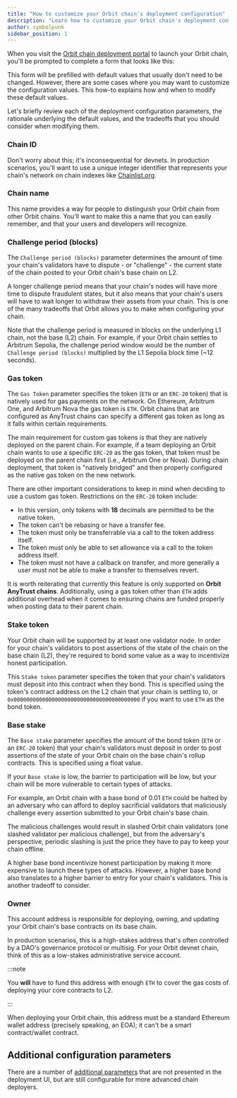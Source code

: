 ```yaml
---
title: "How to customize your Orbit chain's deployment configuration"
description: "Learn how to customize your Orbit chain's deployment configuration in the Orbit chain deployment portal."
author: symbolpunk
sidebar_position: 1
---
```


When you visit the [Orbit chain deployment portal](https://orbit.arbitrum.io/) to launch your Orbit chain, you'll be prompted to complete a form that looks like this:


<PlaceholderForm inputs="Chain ID, Chain name, Challenge period (blocks), Stake token, Base stake, Owner" />

This form will be prefilled with default values that usually don't need to be changed. However, there are some cases where you may want to customize the configuration values. This how-to explains how and when to modify these default values.

Let's briefly review each of the deployment configuration parameters, the rationale underlying the default values, and the tradeoffs that you should consider when modifying them.

### Chain ID

Don't worry about this; it's inconsequential for devnets. In production scenarios, you'll want to use a unique integer identifier that represents your chain's network on chain indexes like [Chainlist.org](http://chainlist.org).

### Chain name

This name provides a way for people to distinguish your Orbit chain from other Orbit chains. You’ll want to make this a name that you can easily remember, and that your users and developers will recognize.

### Challenge period (blocks)

The `Challenge period (blocks)` parameter determines the amount of time your chain's validators have to dispute - or "challenge" - the current state of the chain posted to your Orbit chain's base chain on L2.

A longer challenge period means that your chain's nodes will have more time to dispute fraudulent states, but it also means that your chain's users will have to wait longer to withdraw their assets from your chain. This is one of the many tradeoffs that Orbit allows you to make when configuring your chain.

Note that the challenge period is measured in blocks on the underlying L1 chain, not the base (L2) chain. For example, if your Orbit chain settles to Arbitrum Sepolia, the challenge period window would be the number of `Challenge period (blocks)` multiplied by the L1 Sepolia block time (~12 seconds).

<!-- todo: revisit and discuss defaults -->

### Gas token

The `Gas Token` parameter specifies the token (`ETH` or an `ERC-20` token) that is natively used for gas payments on the network. On Ethereum, Arbitrum One, and Arbitrum Nova the gas token is `ETH`. Orbit chains that are configured as AnyTrust chains can specify a different gas token as long as it falls within certain requirements.

The main requirement for custom gas tokens is that they are natively deployed on the parent chain. For example, if a team deploying an Orbit chain wants to use a specific `ERC-20` as the gas token, that token must be deployed on the parent chain first (i.e., Arbitrum One or Nova). During chain deployment, that token is "natively bridged" and then properly configured as the native gas token on the new network.

There are other important considerations to keep in mind when deciding to use a custom gas token. Restrictions on the `ERC-20` token include:

- In this version, only tokens with **18** decimals are permitted to be the native token.
- The token can't be rebasing or have a transfer fee.
- The token must only be transferrable via a call to the token address itself.
- The token must only be able to set allowance via a call to the token address itself.
- The token must not have a callback on transfer, and more generally a user must not be able to make a transfer to themselves revert.

It is worth reiterating that currently this feature is only supported on **Orbit AnyTrust chains**. Additionally, using a gas token other than `ETH` adds additional overhead when it comes to ensuring chains are funded properly when posting data to their parent chain.

### Stake token

Your Orbit chain will be supported by at least one validator node. In order for your chain's validators to post assertions of the state of the chain on the base chain (L2), they're required to bond some value as a way to incentivize honest participation.

This `Stake token` parameter specifies the token that your chain's validators must deposit into this contract when they bond. This is specified using the token's contract address on the L2 chain that your chain is settling to, or `0x0000000000000000000000000000000000000000` if you want to use `ETH` as the bond token.

### Base stake

The `Base stake` parameter specifies the amount of the bond token (`ETH` or an `ERC-20` token) that your chain's validators must deposit in order to post assertions of the state of your Orbit chain on the base chain's rollup contracts. This is specified using a float value.

If your `Base stake` is low, the barrier to participation will be low, but your chain will be more vulnerable to certain types of attacks.

For example, an Orbit chain with a base bond of 0.01 `ETH` could be halted by an adversary who can afford to deploy sacrificial validators that maliciously challenge every assertion submitted to your Orbit chain's base chain.

The malicious challenges would result in slashed Orbit chain validators (one slashed validator per malicious challenge), but from the adversary's perspective, periodic slashing is just the price they have to pay to keep your chain offline.

A higher base bond incentivize honest participation by making it more expensive to launch these types of attacks. However, a higher base bond also translates to a higher barrier to entry for your chain's validators. This is another tradeoff to consider.

### Owner

This account address is responsible for deploying, owning, and updating your Orbit chain's base contracts on its base chain.

<!-- possible cut / clarification: --**rollup owner**, and also it has been used as **chain owner** -->

In production scenarios, this is a high-stakes address that's often controlled by a DAO's governance protocol or multisig. For your Orbit devnet chain, think of this as a low-stakes administrative service account.

:::note

You **will** have to fund this address with enough `ETH` to cover the gas costs of deploying your core contracts to L2.

:::

When deploying your Orbit chain, this address must be a standard Ethereum wallet address (precisely speaking, an EOA); it can't be a smart contract/wallet contract.

## Additional configuration parameters

There are a number of [additional parameters](/launch-orbit-chain/reference/orbit-configuration-parameters) that are not presented in the deployment UI, but are still configurable for more advanced chain deployers.

